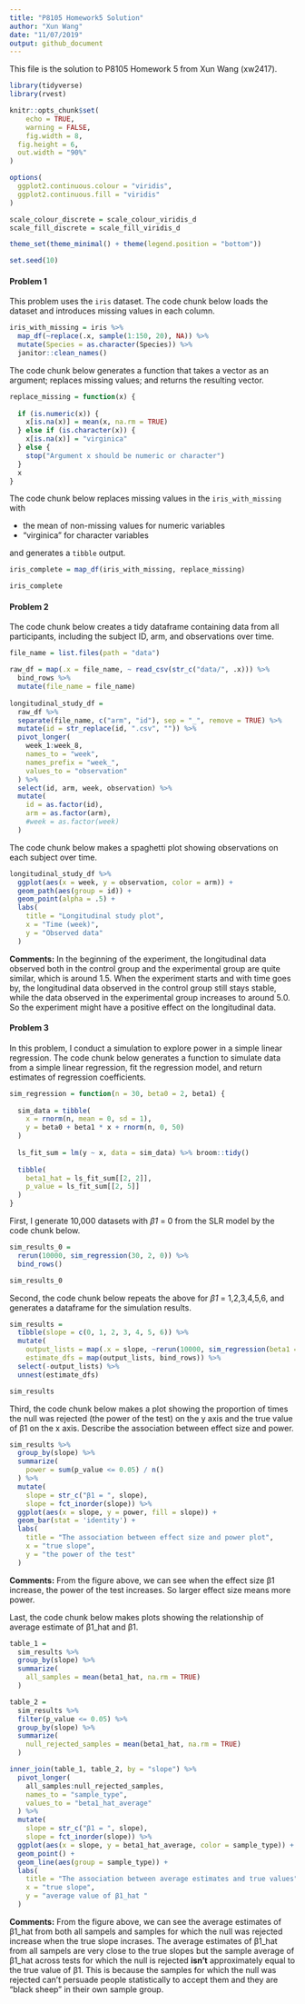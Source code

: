 ```yaml
---
title: "P8105 Homework5 Solution"
author: "Xun Wang"
date: "11/07/2019"
output: github_document
---
```


This file is the solution to P8105 Homework 5 from Xun Wang (xw2417).

```r
library(tidyverse)
library(rvest)

knitr::opts_chunk$set(
	echo = TRUE,
	warning = FALSE,
	fig.width = 8, 
  fig.height = 6,
  out.width = "90%"
)

options(
  ggplot2.continuous.colour = "viridis",
  ggplot2.continuous.fill = "viridis"
)

scale_colour_discrete = scale_colour_viridis_d
scale_fill_discrete = scale_fill_viridis_d

theme_set(theme_minimal() + theme(legend.position = "bottom"))

set.seed(10)
```

#### Problem 1

This problem uses the `iris` dataset. The code chunk below loads the dataset and introduces missing values in each column.

```r
iris_with_missing = iris %>% 
  map_df(~replace(.x, sample(1:150, 20), NA)) %>%
  mutate(Species = as.character(Species)) %>% 
  janitor::clean_names()
```

The code chunk below generates a function that takes a vector as an argument; replaces missing values; and returns the resulting vector. 

```r
replace_missing = function(x) {
  
  if (is.numeric(x)) {
    x[is.na(x)] = mean(x, na.rm = TRUE)
  } else if (is.character(x)) {
    x[is.na(x)] = "virginica"
  } else {
    stop("Argument x should be numeric or character")
  }
  x
}
```

The code chunk below replaces missing values in the `iris_with_missing` with

* the mean of non-missing values for numeric variables
* "virginica" for character variables

and generates a `tibble` output.

```r
iris_complete = map_df(iris_with_missing, replace_missing)

iris_complete
```

#### Problem 2

The code chunk below creates a tidy dataframe containing data from all participants, including the subject ID, arm, and observations over time.

```r
file_name = list.files(path = "data")

raw_df = map(.x = file_name, ~ read_csv(str_c("data/", .x))) %>% 
  bind_rows %>%
  mutate(file_name = file_name)
  
longitudinal_study_df = 
  raw_df %>% 
  separate(file_name, c("arm", "id"), sep = "_", remove = TRUE) %>%
  mutate(id = str_replace(id, ".csv", "")) %>% 
  pivot_longer(
    week_1:week_8,
    names_to = "week",
    names_prefix = "week_",
    values_to = "observation"
  ) %>%
  select(id, arm, week, observation) %>% 
  mutate(
    id = as.factor(id),
    arm = as.factor(arm),
    #week = as.factor(week)
  ) 
```

The code chunk below makes a spaghetti plot showing observations on each subject over time.

```r
longitudinal_study_df %>%
  ggplot(aes(x = week, y = observation, color = arm)) +
  geom_path(aes(group = id)) +
  geom_point(alpha = .5) + 
  labs(
    title = "Longitudinal study plot",
    x = "Time (week)",
    y = "Observed data"
  )
```

**Comments:** In the beginning of the experiment, the longitudinal data observed both in the control group and the experimental group are quite similar, which is around 1.5. When the experiment starts and with time goes by, the longitudinal data observed in the control group still stays stable, while the data observed in the experimental group increases to around 5.0. So the experiment might have a positive effect on the longitudinal data.

#### Problem 3

In this problem, I conduct a simulation to explore power in a simple linear regression. The code chunk below generates a function to simulate data from a simple linear regression, fit the regression model, and return estimates of regression coefficients.

```r
sim_regression = function(n = 30, beta0 = 2, beta1) {
  
  sim_data = tibble(
    x = rnorm(n, mean = 0, sd = 1),
    y = beta0 + beta1 * x + rnorm(n, 0, 50)
  )
  
  ls_fit_sum = lm(y ~ x, data = sim_data) %>% broom::tidy()
  
  tibble(
    beta1_hat = ls_fit_sum[[2, 2]],
    p_value = ls_fit_sum[[2, 5]]
  )
}
```

First, I generate 10,000 datasets with *β1* = 0 from the SLR model by the code chunk below.

```r
sim_results_0 = 
  rerun(10000, sim_regression(30, 2, 0)) %>% 
  bind_rows()

sim_results_0
```

Second, the code chunk below repeats the above for *β1* = 1,2,3,4,5,6, and generates a dataframe for the simulation results.

```r
sim_results = 
  tibble(slope = c(0, 1, 2, 3, 4, 5, 6)) %>% 
  mutate(
    output_lists = map(.x = slope, ~rerun(10000, sim_regression(beta1 = .x))),
    estimate_dfs = map(output_lists, bind_rows)) %>% 
  select(-output_lists) %>% 
  unnest(estimate_dfs)

sim_results
```

Third, the code chunk below makes a plot showing the proportion of times the null was rejected (the power of the test) on the y axis and the true value of β1 on the x axis. Describe the association between effect size and power.

```r
sim_results %>% 
  group_by(slope) %>% 
  summarize(
    power = sum(p_value <= 0.05) / n()
  ) %>% 
  mutate(
    slope = str_c("β1 = ", slope),
    slope = fct_inorder(slope)) %>% 
  ggplot(aes(x = slope, y = power, fill = slope)) + 
  geom_bar(stat = 'identity') +
  labs(
    title = "The association between effect size and power plot",
    x = "true slope",
    y = "the power of the test"
  )
```

**Comments:** From the figure above, we can see when the effect size β1 increase, the power of the test increases. So larger effect size means more power.

Last, the code chunk below makes plots showing the relationship of average estimate of β1_hat and β1.

```r

table_1 = 
  sim_results %>% 
  group_by(slope) %>% 
  summarize(
    all_samples = mean(beta1_hat, na.rm = TRUE)
  )

table_2 = 
  sim_results %>% 
  filter(p_value <= 0.05) %>% 
  group_by(slope) %>% 
  summarize(
    null_rejected_samples = mean(beta1_hat, na.rm = TRUE)
  )

inner_join(table_1, table_2, by = "slope") %>% 
  pivot_longer(
    all_samples:null_rejected_samples,
    names_to = "sample_type",
    values_to = "beta1_hat_average"
  ) %>% 
  mutate(
    slope = str_c("β1 = ", slope),
    slope = fct_inorder(slope)) %>% 
  ggplot(aes(x = slope, y = beta1_hat_average, color = sample_type)) + 
  geom_point() +
  geom_line(aes(group = sample_type)) +
  labs(
    title = "The association between average estimates and true values",
    x = "true slope",
    y = "average value of β1_hat "
  )
```

**Comments:** From the figure above, we can see the average estimates of β1_hat from both all sampels and samples for which the null was rejected increase when the true slope incrases. The average estimates of β1_hat from all sampels are very close to the true slopes but the sample average of β1_hat across  tests for which the null is rejected **isn't** approximately equal to the true value of β1. This is because the samples for which the null was rejected can't persuade people statistically to accept them and they are "black sheep" in their own sample group. 